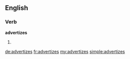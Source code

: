 ==English==

===Verb===
'''advertizes'''

# {{third-person singular of|advertize}}

[[de:advertizes]]
[[fr:advertizes]]
[[my:advertizes]]
[[simple:advertizes]]